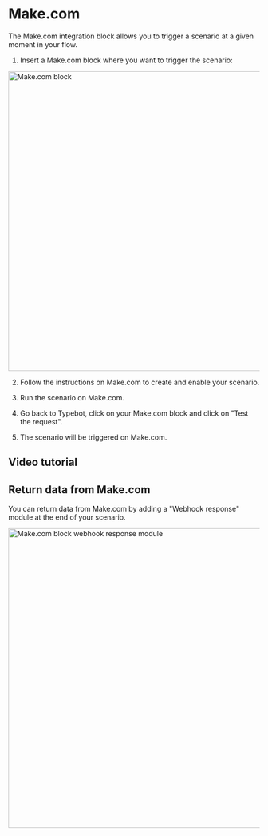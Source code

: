 
# Make.com

The Make.com integration block allows you to trigger a scenario at a given moment in your flow.

1. Insert a Make.com block where you want to trigger the scenario:

<img
  src="/img/blocks/integrations/make-com.png"
  width="600"
  alt="Make.com block"
/>

2. Follow the instructions on Make.com to create and enable your scenario.

3. Run the scenario on Make.com.

4. Go back to Typebot, click on your Make.com block and click on "Test the request".

5. The scenario will be triggered on Make.com.

## Video tutorial

<YoutubeEmbed videoId="V-y1Orys_kY" />

## Return data from Make.com

You can return data from Make.com by adding a "Webhook response" module at the end of your scenario.

<img
  src="/img/blocks/integrations/make-com-return.png"
  width="600"
  alt="Make.com block webhook response module"
/>
